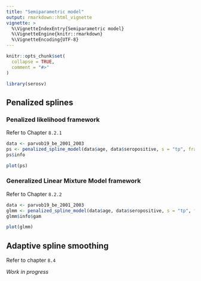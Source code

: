```yaml
---
title: "Semiparametric model"
output: rmarkdown::html_vignette
vignette: >
  %\VignetteIndexEntry{Semiparametric model}
  %\VignetteEngine{knitr::rmarkdown}
  %\VignetteEncoding{UTF-8}
---
```


```r
knitr::opts_chunk$set(
  collapse = TRUE,
  comment = "#>"
)
```

```r
library(serosv)
```

## Penalized splines

### Penalized likelihood framework

Refer to Chapter `8.2.1`

```r
data <- parvob19_be_2001_2003
ps <- penalized_spline_model(data$age, data$seropositive, s = "tp", framework = "ps") 
ps$info
```

```r
plot(ps)
```

### Generalized Linear Mixture Model framework

Refer to Chapter `8.2.2`

```r
data <- parvob19_be_2001_2003
glmm <- penalized_spline_model(data$age, data$seropositive, s = "tp", framework = "glmm") 
glmm$info$gam
```

```r
plot(glmm)
```

## Adaptive spline smoothing

Refer to chapter `8.4`

*Work in progress*
